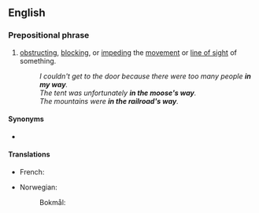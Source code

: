 ==English==

===Prepositional phrase===
{{en-PP|head=[[in]] ([[something]][['s]]) [[way]]}}

# [[obstructing]], [[blocking]], or [[impeding]] the [[movement]] or [[line of sight]] of something.
#: ''I couldn't get to the door because there were too many people '''in my way'''.''
#: ''The tent was unfortunately '''in the moose's way'''.''
#: ''The mountains were '''in the railroad's way'''.''

====Synonyms====
* {{l|en|in the way of}}

====Translations====
{{trans-top|impeding the movement or line of sight}}
* French: {{t|fr|dans le chemin}}
{{trans-mid}}
* Norwegian:
*: Bokmål: {{t|nb|i veien for noen}}
{{trans-bottom}}